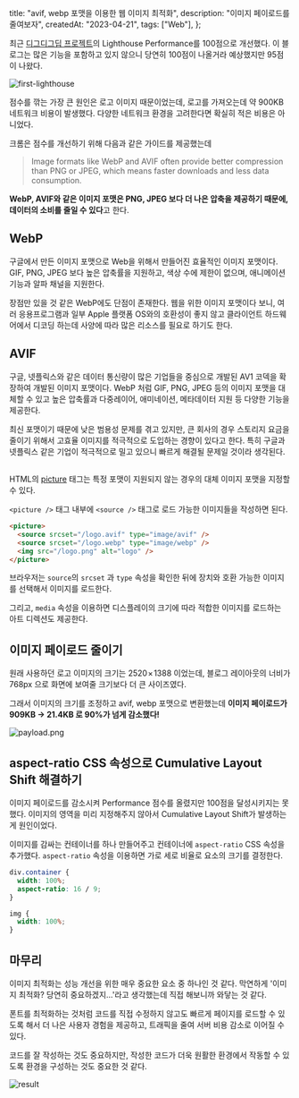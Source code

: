   title: "avif, webp 포맷을 이용한 웹 이미지 최적화",
  description: "이미지 페이로드를 줄여보자",
  createdAt: "2023-04-21",
  tags: ["Web"],
};

최근 [디그디그딥 프로젝트](https://github.com/prgrms-fe-devcourse/FEDC3_DigDigDeep_Yuri)의 Lighthouse Performance를 100점으로 개선했다. 이 블로그는 많은 기능을 포함하고 있지 않으니 당연히 100점이 나올거라 예상했지만 95점이 나왔다.

![first-lighthouse](first-lighthouse.png)

점수를 깎는 가장 큰 원인은 로고 이미지 때문이었는데, 로고를 가져오는데 약 900KB 네트워크 비용이 발생했다. 다양한 네트워크 환경을 고려한다면 확실히 적은 비용은 아니었다.

크롬은 점수를 개선하기 위해 다음과 같은 가이드를 제공했는데

> Image formats like WebP and AVIF often provide better compression than PNG or JPEG, which means faster downloads and less data consumption.

**WebP, AVIF와 같은 이미지 포맷은 PNG, JPEG 보다 더 나은 압축을 제공하기 때문에, 데이터의 소비를 줄일 수 있다**고 한다.

## **WebP**

구글에서 만든 이미지 포맷으로 Web을 위해서 만들어진 효율적인 이미지 포맷이다. GIF, PNG, JPEG 보다 높은 압축률을 지원하고, 색상 수에 제한이 없으며, 애니메이션 기능과 알파 채널을 지원한다.

장점만 있을 것 같은 WebP에도 단점이 존재한다. 웹을 위한 이미지 포맷이다 보니, 여러 응용프로그램과 일부 Apple 플랫폼 OS와의 호환성이 좋지 않고 클라이언트 하드웨어에서 디코딩 하는데 사양에 따라 많은 리소스를 필요로 하기도 한다.

## **AVIF**

구글, 넷플릭스와 같은 데이터 통신량이 많은 기업들을 중심으로 개발된 AV1 코덱을 확장하여 개발된 이미지 포맷이다. WebP 처럼 GIF, PNG, JPEG 등의 이미지 포맷을 대체할 수 있고 높은 압축률과 다중레이어, 애미네이션, 메타데이터 지원 등 다양한 기능을 제공한다.

최신 포맷이기 때문에 낮은 범용성 문제를 겪고 있지만, 큰 회사의 경우 스토리지 요금을 줄이기 위해서 고효율 이미지를 적극적으로 도입하는 경향이 있다고 한다. 특히 구글과 넷플릭스 같은 기업이 적극적으로 밀고 있으니 빠르게 해결될 문제일 것이라 생각된다.

## **<picture />**

HTML의 [picture](https://developer.mozilla.org/en-US/docs/Web/HTML/Element/picture) 태그는 특정 포맷이 지원되지 않는 경우의 대체 이미지 포맷을 지정할 수 있다.

`<picture />` 태그 내부에 `<source />` 태그로 로드 가능한 이미지들을 작성하면 된다.

```html
<picture>
  <source srcset="/logo.avif" type="image/avif" />
  <source srcset="/logo.webp" type="image/webp" />
  <img src="/logo.png" alt="logo" />
</picture>
```

브라우저는 `source`의 `srcset` 과 `type` 속성을 확인한 뒤에 장치와 호환 가능한 이미지를 선택해서 이미지를 로드한다.

그리고, `media` 속성을 이용하면 디스플레이의 크기에 따라 적합한 이미지를 로드하는 아트 디렉션도 제공한다.

## **이미지 페이로드 줄이기**

원래 사용하던 로고 이미지의 크기는 2520 × 1388 이었는데, 블로그 레이아웃의 너비가 768px 으로 화면에 보여줄 크기보다 더 큰 사이즈였다.

그래서 이미지의 크기를 조정하고 avif, webp 포맷으로 변환했는데 **이미지 페이로드가 909KB -> 21.4KB 로 90%가 넘게 감소했다!**

![payload.png](payload.png)

## **aspect-ratio CSS 속성으로 Cumulative Layout Shift 해결하기**

이미지 페이로드를 감소시켜 Performance 점수를 올렸지만 100점을 달성시키지는 못했다. 이미지의 영역을 미리 지정해주지 않아서 Cumulative Layout Shift가 발생하는게 원인이었다.

이미지를 감싸는 컨테이너를 하나 만들어주고 컨테이너에 `aspect-ratio` CSS 속성을 추가했다. `aspect-ratio` 속성을 이용하면 가로 세로 비율로 요소의 크기를 결정한다.

```css
div.container {
  width: 100%;
  aspect-ratio: 16 / 9;
}

img {
  width: 100%;
}
```

## **마무리**

이미지 최적화는 성능 개선을 위한 매우 중요한 요소 중 하나인 것 같다. 막연하게 '이미지 최적화? 당연히 중요하겠지...'라고 생각했는데 직접 해보니까 와닿는 것 같다.

폰트를 최적화하는 것처럼 코드를 직접 수정하지 않고도 빠르게 페이지를 로드할 수 있도록 해서 더 나은 사용자 경험을 제공하고, 트래픽을 줄여 서버 비용 감소로 이어질 수 있다.

코드를 잘 작성하는 것도 중요하지만, 작성한 코드가 더욱 원활한 환경에서 작동할 수 있도록 환경을 구성하는 것도 중요한 것 같다.

![result](result.png)

